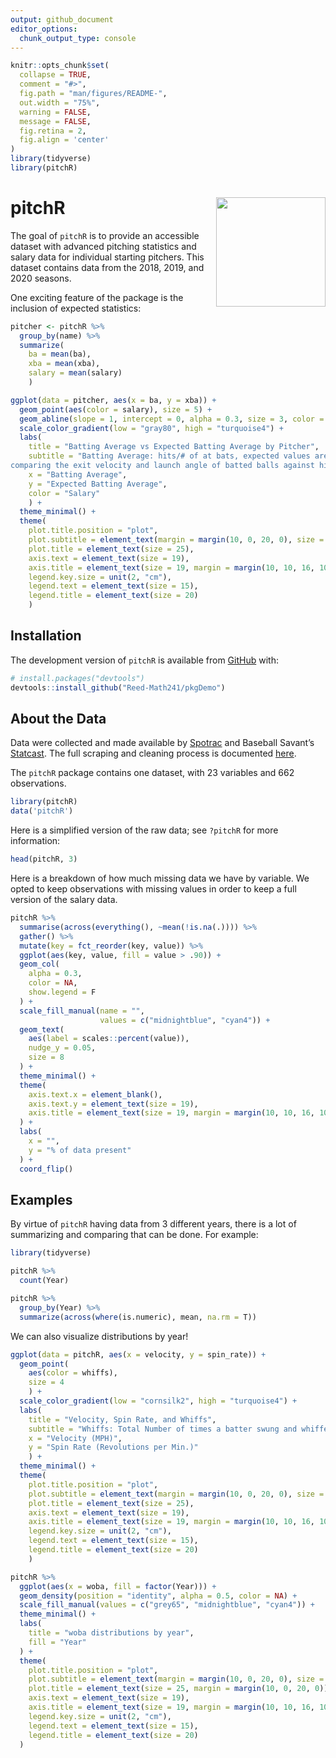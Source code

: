 ```yaml
---
output: github_document
editor_options: 
  chunk_output_type: console
---
```


<!-- README.md is generated from README.Rmd. Please edit that file -->

```r
knitr::opts_chunk$set(
  collapse = TRUE,
  comment = "#>",
  fig.path = "man/figures/README-",
  out.width = "75%",
  warning = FALSE,
  message = FALSE,
  fig.retina = 2,
  fig.align = 'center'
)
library(tidyverse)
library(pitchR)
```


# pitchR  <img src= "https://github.com/Reed-Math241/pkgGrpq/blob/master/figs/IMG_0175.png" align="right" width=175 />


<!-- badges: start -->
<!-- badges: end -->


The goal of `pitchR` is to provide an accessible dataset with advanced pitching statistics and salary data for individual starting pitchers. This dataset contains data from the 2018, 2019, and 2020 seasons.

One exciting feature of the package is the inclusion of expected statistics:


```r
pitcher <- pitchR %>%
  group_by(name) %>%
  summarize(
    ba = mean(ba),
    xba = mean(xba),
    salary = mean(salary)
    )

ggplot(data = pitcher, aes(x = ba, y = xba)) +
  geom_point(aes(color = salary), size = 5) +
  geom_abline(slope = 1, intercept = 0, alpha = 0.3, size = 3, color = "midnightblue") +
  scale_color_gradient(low = "gray80", high = "turquoise4") +
  labs(
    title = "Batting Average vs Expected Batting Average by Pitcher",
    subtitle = "Batting Average: hits/# of at bats, expected values are derived by
comparing the exit velocity and launch angle of batted balls against historical outcomes",
    x = "Batting Average",
    y = "Expected Batting Average",
    color = "Salary"
    ) +
  theme_minimal() +
  theme(
    plot.title.position = "plot",
    plot.subtitle = element_text(margin = margin(10, 0, 20, 0), size = 19),
    plot.title = element_text(size = 25),
    axis.text = element_text(size = 19),
    axis.title = element_text(size = 19, margin = margin(10, 10, 16, 10)),
    legend.key.size = unit(2, "cm"),
    legend.text = element_text(size = 15),
    legend.title = element_text(size = 20)
    )

```

## Installation

The development version of `pitchR` is available from [GitHub](https://github.com/Reed-Math241/pkgGrpq) with:

``` r
# install.packages("devtools")
devtools::install_github("Reed-Math241/pkgDemo")
```

## About the Data

Data were collected and made available by [Spotrac](https://www.spotrac.com/mlb/payroll/) and Baseball Savant's [Statcast](https://baseballsavant.mlb.com/statcast_search). The full scraping and cleaning process is documented [here](https://github.com/Reed-Math241/pkgGrpq/blob/master/data-raw/DATASET.R).

The `pitchR` package contains one dataset, with 23 variables and 662 observations.

```r
library(pitchR)
data('pitchR')
``` 

Here is a simplified version of the raw data; see `?pitchR` for more information: 

```r
head(pitchR, 3)
```

Here is a breakdown of how much missing data we have by variable. We opted to keep observations with missing values in order to keep a full version of the salary data.

```r
pitchR %>% 
  summarise(across(everything(), ~mean(!is.na(.)))) %>% 
  gather() %>% 
  mutate(key = fct_reorder(key, value)) %>% 
  ggplot(aes(key, value, fill = value > .90)) +
  geom_col(
    alpha = 0.3,
    color = NA,
    show.legend = F
  ) +
  scale_fill_manual(name = "",
                    values = c("midnightblue", "cyan4")) +
  geom_text(
    aes(label = scales::percent(value)),
    nudge_y = 0.05,
    size = 8
  ) +
  theme_minimal() +
  theme(
    axis.text.x = element_blank(),
    axis.text.y = element_text(size = 19),
    axis.title = element_text(size = 19, margin = margin(10, 10, 16, 10)),
  ) +
  labs(
    x = "",
    y = "% of data present"
  ) +
  coord_flip()
```


## Examples

By virtue of `pitchR` having data from 3 different years, there is a lot of summarizing and comparing that can be done. For example:

```r
library(tidyverse)

pitchR %>% 
  count(Year)

pitchR %>% 
  group_by(Year) %>% 
  summarize(across(where(is.numeric), mean, na.rm = T))
```

We can also visualize distributions by year!

```r

ggplot(data = pitchR, aes(x = velocity, y = spin_rate)) +
  geom_point(
    aes(color = whiffs), 
    size = 4
    ) +
  scale_color_gradient(low = "cornsilk2", high = "turquoise4") +
  labs(
    title = "Velocity, Spin Rate, and Whiffs",
    subtitle = "Whiffs: Total Number of times a batter swung and whiffed on the player's pitch",
    x = "Velocity (MPH)",
    y = "Spin Rate (Revolutions per Min.)"
    ) +
  theme_minimal() +
  theme(
    plot.title.position = "plot",
    plot.subtitle = element_text(margin = margin(10, 0, 20, 0), size = 19),
    plot.title = element_text(size = 25),
    axis.text = element_text(size = 19),
    axis.title = element_text(size = 19, margin = margin(10, 10, 16, 10)),
    legend.key.size = unit(2, "cm"),
    legend.text = element_text(size = 15),
    legend.title = element_text(size = 20)
    )

```

```r
pitchR %>% 
  ggplot(aes(x = woba, fill = factor(Year))) +
  geom_density(position = "identity", alpha = 0.5, color = NA) +
  scale_fill_manual(values = c("grey65", "midnightblue", "cyan4")) +
  theme_minimal() +
  labs(
    title = "woba distributions by year",
    fill = "Year"
  ) +
  theme(
    plot.title.position = "plot",
    plot.subtitle = element_text(margin = margin(10, 0, 20, 0), size = 19),
    plot.title = element_text(size = 25, margin = margin(10, 0, 20, 0)),
    axis.text = element_text(size = 19),
    axis.title = element_text(size = 19, margin = margin(10, 10, 16, 10)),
    legend.key.size = unit(2, "cm"),
    legend.text = element_text(size = 15),
    legend.title = element_text(size = 20)
  )
```







